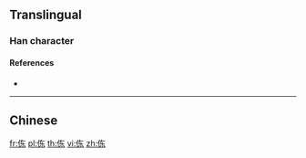 {{character info/new}}
==Translingual==

===Han character===
{{Han char|rn=9|rad=人|as=05|sn=7|four=24294|canj=OKD|ids=⿰亻东}}

====References====
* {{Han ref|kx=0100.021|uh=3448|ud=13384}}

----

==Chinese==
{{zh-see|倲}}

[[fr:㑈]]
[[pl:㑈]]
[[th:㑈]]
[[vi:㑈]]
[[zh:㑈]]